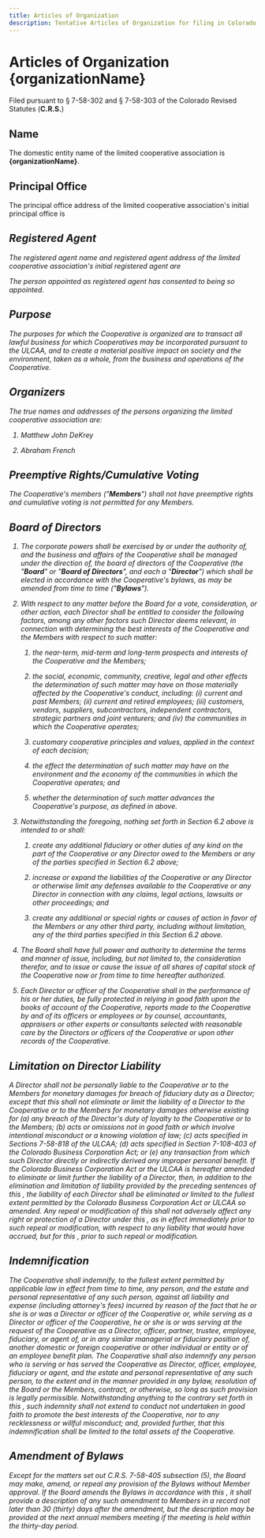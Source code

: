 ```yaml
---
title: Articles of Organization
description: Tentative Articles of Organization for filing in Colorado
---
```




# Articles of Organization<br/>{organizationName}
Filed pursuant to § 7-58-302 and § 7-58-303 of the Colorado Revised Statutes
(**C.R.S.**)

## Name

The domestic entity name of the limited cooperative association is
**{organizationName}**.

## Principal Office

The principal office address of the limited cooperative association's initial
principal office is

<Address data={['TODO', '(If a P.O. Box, then include mailing address)']} />

## Registered Agent

The registered agent name and registered agent address of the limited
cooperative association's initial registered agent are

<Address data={['TODO', '(If a P.O. Box, then include mailing address)']} />

The person appointed as registered agent has consented to being so appointed.

## Purpose

The purposes for which the Cooperative is organized are to transact all lawful
business for which Cooperatives may be incorporated pursuant to the ULCAA, and
to create a material positive impact on society and the environment, taken as a
whole, from the business and operations of the Cooperative.

## Organizers

The true names and addresses of the persons organizing the limited cooperative
association are:

1. Matthew John DeKrey
    <Address data={['TODO']} />

2. Abraham French
    <Address data={['TODO']} />

## Preemptive Rights/Cumulative Voting

The Cooperative's members ("**Members**") shall not have preemptive rights and
cumulative voting is not permitted for any Members.

## Board of Directors

1. The corporate powers shall be exercised by or under the authority of, and the
business and affairs of the Cooperative shall be managed under the direction of,
the board of directors of the Cooperative (the "**Board**" or "**Board of
Directors**", and each a "**Director**")  which shall be elected in accordance
with the Cooperative's bylaws, as may be amended from time to time
("**Bylaws**").

2. With respect to any matter before the Board for a vote, consideration, or
   other action, each Director shall be entitled to consider the following
   factors, among any other factors such Director deems relevant, in connection
   with determining the best interests of the Cooperative and the Members with
   respect to such matter:

    <section data-lower-alpha>

    1. the near-term, mid-term and long-term prospects and interests of the
       Cooperative and the Members;

    2. the social, economic, community, creative, legal and other effects the
       determination of such matter may have on those materially affected by the
       Cooperative's conduct, including: (i) current and past Members; (ii) current
       and retired employees; (iii) customers, vendors, suppliers, subcontractors,
       independent contractors, strategic partners and joint venturers; and (iv)
       the communities in which the Cooperative operates;

    3. customary cooperative principles and values, applied in the context of
       each decision;

    4. the effect the determination of such matter may have on the environment
       and the economy of the communities in which the Cooperative operates; and

    5. whether the determination of such matter advances the Cooperative's
       purpose, as defined in <Purpose /> above.

    </section>

3. Notwithstanding the foregoing, nothing set forth in Section 6.2 above is
   intended to or shall:

    <section data-lower-alpha>

    1. create any additional fiduciary or other duties of any kind on the part
       of the Cooperative or any Director owed to the Members or any of the parties
       specified in Section 6.2 above;

    2. increase or expand the liabilities of the Cooperative or any Director or
       otherwise limit any defenses available to the Cooperative or any Director in
       connection with any claims, legal actions, lawsuits or other proceedings;
       and

    3. create any additional or special rights or causes of action in favor of
       the Members or any other third party, including without limitation, any of
       the third parties specified in this Section 6.2 above.

    </section>

4. The Board shall have full power and authority to determine the terms and
   manner of issue, including, but not limited to, the consideration therefor,
   and to issue or cause the issue of all shares of capital stock of the
   Cooperative now or from time to time hereafter authorized.

5. Each Director or officer of the Cooperative shall in the performance of his
   or her duties, be fully protected in relying in good faith upon the books of
   account of the Cooperative, reports made to the Cooperative by and of its
   officers or employees or by counsel, accountants, appraisers or other experts
   or consultants selected with reasonable care by the Directors or officers of
   the Cooperative or upon other records of the Cooperative.

## Limitation on Director Liability

A Director shall not be personally liable to the Cooperative or to the Members
for monetary damages for breach of fiduciary duty as a Director; except that
this <LimitedLiability /> shall not eliminate or limit the liability of a
Director to the Cooperative or to the Members for monetary damages otherwise
existing for (a) any breach of the Director's duty of loyalty to the Cooperative
or to the Members; (b) acts or omissions not in good faith or which involve
intentional misconduct or a knowing violation of law; (c) acts specified in
Sections 7-58-818 of the ULCAA; (d) acts specified in Section 7-108-403 of the
Colorado Business Corporation Act; or (e) any transaction from which such
Director directly or indirectly derived any improper personal benefit. If the
Colorado Business Corporation Act or the ULCAA is hereafter amended to eliminate
or limit further the liability of a Director, then, in addition to the
elimination and limitation of liability provided by the preceding sentences of
this <LimitedLiability />, the liability of each Director shall be eliminated or
limited to the fullest extent permitted by the Colorado Business Corporation Act
or ULCAA so amended. Any repeal or modification of this <LimitedLiability />
shall not adversely affect any right or protection of a Director under this
<LimitedLiability />, as in effect immediately prior to such repeal or
modification, with respect to any liability that would have accrued, but for
this <LimitedLiability />, prior to such repeal or modification.

## Indemnification

The Cooperative shall indemnify, to the fullest extent permitted by applicable
law in effect from time to time, any person, and the estate and personal
representative of any such person, against all liability and expense (including
attorney's fees) incurred by reason of the fact that he or she is or was a
Director or officer of the Cooperative or, while serving as a Director or
officer of the Cooperative, he or she is or was serving at the request of the
Cooperative as a Director, officer, partner, trustee, employee, fiduciary, or
agent of, or in any similar managerial or fiduciary position of, another
domestic or foreign cooperative or other individual or entity or of an employee
benefit plan. The Cooperative shall also indemnify any person who is serving or
has served the Cooperative as Director, officer, employee, fiduciary or agent,
and the estate and personal representative of any such person, to the extent and
in the manner provided in any bylaw, resolution of the Board or the Members,
contract, or otherwise, so long as such provision is legally permissible.
Notwithstanding anything to the contrary set forth in this <Ref
to="Indemnification" />, such indemnity shall not extend to conduct not
undertaken in good faith to promote the best interests of the Cooperative, nor
to any recklessness or willful misconduct; and, provided further, that this
indemnification shall be limited to the total assets of the Cooperative.

## Amendment of Bylaws

Except for the matters set out C.R.S. 7-58-405 subsection (5), the Board may
make, amend, or repeal any provision of the Bylaws without Member approval. If
the Board amends the Bylaws in accordance with this <BylawsAmendment />, it
shall provide a description of any such amendment to Members in a record not
later than 30 (thirty) days after the amendment, but the description may be
provided at the next annual members meeting if the meeting is held within the
thirty-day period.
